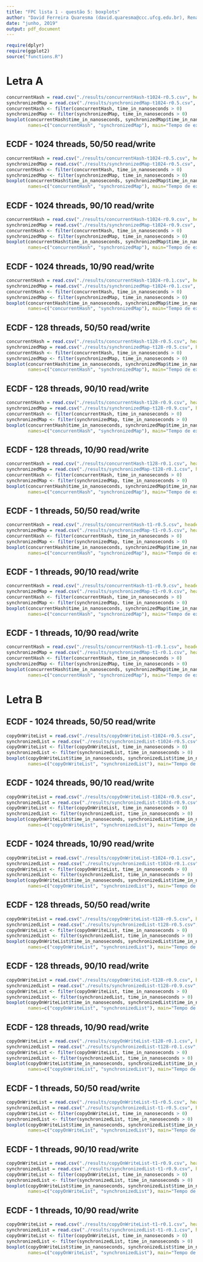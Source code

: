 ```yaml
---
title: "FPC lista 1 - questão 5: boxplots"
author: "David Ferreira Quaresma (david.quaresma@ccc.ufcg.edu.br), Renato Dantas Henriques (renato.henriques@ccc.ufcg.edu.br)"
date: "junho, 2019"
output: pdf_document
---
```


```r
require(dplyr)
require(ggplot2)
source("functions.R")
```

# Letra A
```r
concurrentHash = read.csv("./results/concurrentHash-t1024-r0.5.csv", header=T, dec=".")
synchronizedMap = read.csv("./results/synchronizedMap-t1024-r0.5.csv", header=T, dec=".")
concurrentHash <- filter(concurrentHash, time_in_nanoseconds > 0)
synchronizedMap <- filter(synchronizedMap, time_in_nanoseconds > 0)
boxplot(concurrentHash$time_in_nanoseconds, synchronizedMap$time_in_nanoseconds, outline=FALSE,
        names=c("concurrentHash", "synchronizedMap"), main="Tempo de execução (ns)")
```

## ECDF - 1024 threads, 50/50 read/write
```r
concurrentHash = read.csv("./results/concurrentHash-t1024-r0.5.csv", header=T, dec=".")
synchronizedMap = read.csv("./results/synchronizedMap-t1024-r0.5.csv", header=T, dec=".")
concurrentHash <- filter(concurrentHash, time_in_nanoseconds > 0)
synchronizedMap <- filter(synchronizedMap, time_in_nanoseconds > 0)
boxplot(concurrentHash$time_in_nanoseconds, synchronizedMap$time_in_nanoseconds, outline=FALSE,
        names=c("concurrentHash", "synchronizedMap"), main="Tempo de execução (ns)")
```

## ECDF - 1024 threads, 90/10 read/write
```r
concurrentHash = read.csv("./results/concurrentHash-t1024-r0.9.csv", header=T, dec=".")
synchronizedMap = read.csv("./results/synchronizedMap-t1024-r0.9.csv", header=T, dec=".")
concurrentHash <- filter(concurrentHash, time_in_nanoseconds > 0)
synchronizedMap <- filter(synchronizedMap, time_in_nanoseconds > 0)
boxplot(concurrentHash$time_in_nanoseconds, synchronizedMap$time_in_nanoseconds, outline=FALSE,
        names=c("concurrentHash", "synchronizedMap"), main="Tempo de execução (ns)")
```

## ECDF - 1024 threads, 10/90 read/write
```r
concurrentHash = read.csv("./results/concurrentHash-t1024-r0.1.csv", header=T, dec=".")
synchronizedMap = read.csv("./results/synchronizedMap-t1024-r0.1.csv", header=T, dec=".")
concurrentHash <- filter(concurrentHash, time_in_nanoseconds > 0)
synchronizedMap <- filter(synchronizedMap, time_in_nanoseconds > 0)
boxplot(concurrentHash$time_in_nanoseconds, synchronizedMap$time_in_nanoseconds, outline=FALSE,
        names=c("concurrentHash", "synchronizedMap"), main="Tempo de execução (ns)")
```

## ECDF - 128 threads, 50/50 read/write
```r
concurrentHash = read.csv("./results/concurrentHash-t128-r0.5.csv", header=T, dec=".")
synchronizedMap = read.csv("./results/synchronizedMap-t128-r0.5.csv", header=T, dec=".")
concurrentHash <- filter(concurrentHash, time_in_nanoseconds > 0)
synchronizedMap <- filter(synchronizedMap, time_in_nanoseconds > 0)
boxplot(concurrentHash$time_in_nanoseconds, synchronizedMap$time_in_nanoseconds, outline=FALSE,
        names=c("concurrentHash", "synchronizedMap"), main="Tempo de execução (ns)")
```

## ECDF - 128 threads, 90/10 read/write
```r
concurrentHash = read.csv("./results/concurrentHash-t128-r0.9.csv", header=T, dec=".")
synchronizedMap = read.csv("./results/synchronizedMap-t128-r0.9.csv", header=T, dec=".")
concurrentHash <- filter(concurrentHash, time_in_nanoseconds > 0)
synchronizedMap <- filter(synchronizedMap, time_in_nanoseconds > 0)
boxplot(concurrentHash$time_in_nanoseconds, synchronizedMap$time_in_nanoseconds, outline=FALSE,
        names=c("concurrentHash", "synchronizedMap"), main="Tempo de execução (ns)")
```

## ECDF - 128 threads, 10/90 read/write
```r
concurrentHash = read.csv("./results/concurrentHash-t128-r0.1.csv", header=T, dec=".")
synchronizedMap = read.csv("./results/synchronizedMap-t128-r0.1.csv", header=T, dec=".")
concurrentHash <- filter(concurrentHash, time_in_nanoseconds > 0)
synchronizedMap <- filter(synchronizedMap, time_in_nanoseconds > 0)
boxplot(concurrentHash$time_in_nanoseconds, synchronizedMap$time_in_nanoseconds, outline=FALSE,
        names=c("concurrentHash", "synchronizedMap"), main="Tempo de execução (ns)")
```

## ECDF - 1 threads, 50/50 read/write
```r
concurrentHash = read.csv("./results/concurrentHash-t1-r0.5.csv", header=T, dec=".")
synchronizedMap = read.csv("./results/synchronizedMap-t1-r0.5.csv", header=T, dec=".")
concurrentHash <- filter(concurrentHash, time_in_nanoseconds > 0)
synchronizedMap <- filter(synchronizedMap, time_in_nanoseconds > 0)
boxplot(concurrentHash$time_in_nanoseconds, synchronizedMap$time_in_nanoseconds, outline=FALSE,
        names=c("concurrentHash", "synchronizedMap"), main="Tempo de execução (ns)")
```

## ECDF - 1 threads, 90/10 read/write
```r
concurrentHash = read.csv("./results/concurrentHash-t1-r0.9.csv", header=T, dec=".")
synchronizedMap = read.csv("./results/synchronizedMap-t1-r0.9.csv", header=T, dec=".")
concurrentHash <- filter(concurrentHash, time_in_nanoseconds > 0)
synchronizedMap <- filter(synchronizedMap, time_in_nanoseconds > 0)
boxplot(concurrentHash$time_in_nanoseconds, synchronizedMap$time_in_nanoseconds, outline=FALSE,
        names=c("concurrentHash", "synchronizedMap"), main="Tempo de execução (ns)")
```

## ECDF - 1 threads, 10/90 read/write
```r
concurrentHash = read.csv("./results/concurrentHash-t1-r0.1.csv", header=T, dec=".")
synchronizedMap = read.csv("./results/synchronizedMap-t1-r0.1.csv", header=T, dec=".")
concurrentHash <- filter(concurrentHash, time_in_nanoseconds > 0)
synchronizedMap <- filter(synchronizedMap, time_in_nanoseconds > 0)
boxplot(concurrentHash$time_in_nanoseconds, synchronizedMap$time_in_nanoseconds, outline=FALSE,
        names=c("concurrentHash", "synchronizedMap"), main="Tempo de execução (ns)")
```


# Letra B
## ECDF - 1024 threads, 50/50 read/write
```r
copyOnWriteList = read.csv("./results/copyOnWriteList-t1024-r0.5.csv", header=T, dec=".")
synchronizedList = read.csv("./results/synchronizedList-t1024-r0.5.csv", header=T, dec=".")
copyOnWriteList <- filter(copyOnWriteList, time_in_nanoseconds > 0)
synchronizedList <- filter(synchronizedList, time_in_nanoseconds > 0)
boxplot(copyOnWriteList$time_in_nanoseconds, synchronizedList$time_in_nanoseconds, outline=FALSE,
        names=c("copyOnWriteList", "synchronizedList"), main="Tempo de execução (ns)")
```

## ECDF - 1024 threads, 90/10 read/write
```r
copyOnWriteList = read.csv("./results/copyOnWriteList-t1024-r0.9.csv", header=T, dec=".")
synchronizedList = read.csv("./results/synchronizedList-t1024-r0.9.csv", header=T, dec=".")
copyOnWriteList <- filter(copyOnWriteList, time_in_nanoseconds > 0)
synchronizedList <- filter(synchronizedList, time_in_nanoseconds > 0)
boxplot(copyOnWriteList$time_in_nanoseconds, synchronizedList$time_in_nanoseconds, outline=FALSE,
        names=c("copyOnWriteList", "synchronizedList"), main="Tempo de execução (ns)")
```

## ECDF - 1024 threads, 10/90 read/write
```r
copyOnWriteList = read.csv("./results/copyOnWriteList-t1024-r0.1.csv", header=T, dec=".")
synchronizedList = read.csv("./results/synchronizedList-t1024-r0.1.csv", header=T, dec=".")
copyOnWriteList <- filter(copyOnWriteList, time_in_nanoseconds > 0)
synchronizedList <- filter(synchronizedList, time_in_nanoseconds > 0)
boxplot(copyOnWriteList$time_in_nanoseconds, synchronizedList$time_in_nanoseconds, outline=FALSE,
        names=c("copyOnWriteList", "synchronizedList"), main="Tempo de execução (ns)")
```

## ECDF - 128 threads, 50/50 read/write
```r
copyOnWriteList = read.csv("./results/copyOnWriteList-t128-r0.5.csv", header=T, dec=".")
synchronizedList = read.csv("./results/synchronizedList-t128-r0.5.csv", header=T, dec=".")
copyOnWriteList <- filter(copyOnWriteList, time_in_nanoseconds > 0)
synchronizedList <- filter(synchronizedList, time_in_nanoseconds > 0)
boxplot(copyOnWriteList$time_in_nanoseconds, synchronizedList$time_in_nanoseconds, outline=FALSE,
        names=c("copyOnWriteList", "synchronizedList"), main="Tempo de execução (ns)")
```

## ECDF - 128 threads, 90/10 read/write
```r
copyOnWriteList = read.csv("./results/copyOnWriteList-t128-r0.9.csv", header=T, dec=".")
synchronizedList = read.csv("./results/synchronizedList-t128-r0.9.csv", header=T, dec=".")
copyOnWriteList <- filter(copyOnWriteList, time_in_nanoseconds > 0)
synchronizedList <- filter(synchronizedList, time_in_nanoseconds > 0)
boxplot(copyOnWriteList$time_in_nanoseconds, synchronizedList$time_in_nanoseconds, outline=FALSE,
        names=c("copyOnWriteList", "synchronizedList"), main="Tempo de execução (ns)")
```

## ECDF - 128 threads, 10/90 read/write
```r
copyOnWriteList = read.csv("./results/copyOnWriteList-t128-r0.1.csv", header=T, dec=".")
synchronizedList = read.csv("./results/synchronizedList-t128-r0.1.csv", header=T, dec=".")
copyOnWriteList <- filter(copyOnWriteList, time_in_nanoseconds > 0)
synchronizedList <- filter(synchronizedList, time_in_nanoseconds > 0)
boxplot(copyOnWriteList$time_in_nanoseconds, synchronizedList$time_in_nanoseconds, outline=FALSE,
        names=c("copyOnWriteList", "synchronizedList"), main="Tempo de execução (ns)")
```

## ECDF - 1 threads, 50/50 read/write
```r
copyOnWriteList = read.csv("./results/copyOnWriteList-t1-r0.5.csv", header=T, dec=".")
synchronizedList = read.csv("./results/synchronizedList-t1-r0.5.csv", header=T, dec=".")
copyOnWriteList <- filter(copyOnWriteList, time_in_nanoseconds > 0)
synchronizedList <- filter(synchronizedList, time_in_nanoseconds > 0)
boxplot(copyOnWriteList$time_in_nanoseconds, synchronizedList$time_in_nanoseconds, outline=FALSE,
        names=c("copyOnWriteList", "synchronizedList"), main="Tempo de execução (ns)")
```

## ECDF - 1 threads, 90/10 read/write
```r
copyOnWriteList = read.csv("./results/copyOnWriteList-t1-r0.9.csv", header=T, dec=".")
synchronizedList = read.csv("./results/synchronizedList-t1-r0.9.csv", header=T, dec=".")
copyOnWriteList <- filter(copyOnWriteList, time_in_nanoseconds > 0)
synchronizedList <- filter(synchronizedList, time_in_nanoseconds > 0)
boxplot(copyOnWriteList$time_in_nanoseconds, synchronizedList$time_in_nanoseconds, outline=FALSE,
        names=c("copyOnWriteList", "synchronizedList"), main="Tempo de execução (ns)")
```

## ECDF - 1 threads, 10/90 read/write
```r
copyOnWriteList = read.csv("./results/copyOnWriteList-t1-r0.1.csv", header=T, dec=".")
synchronizedList = read.csv("./results/synchronizedList-t1-r0.1.csv", header=T, dec=".")
copyOnWriteList <- filter(copyOnWriteList, time_in_nanoseconds > 0)
synchronizedList <- filter(synchronizedList, time_in_nanoseconds > 0)
boxplot(copyOnWriteList$time_in_nanoseconds, synchronizedList$time_in_nanoseconds, outline=FALSE,
        names=c("copyOnWriteList", "synchronizedList"), main="Tempo de execução (ns)")
```

